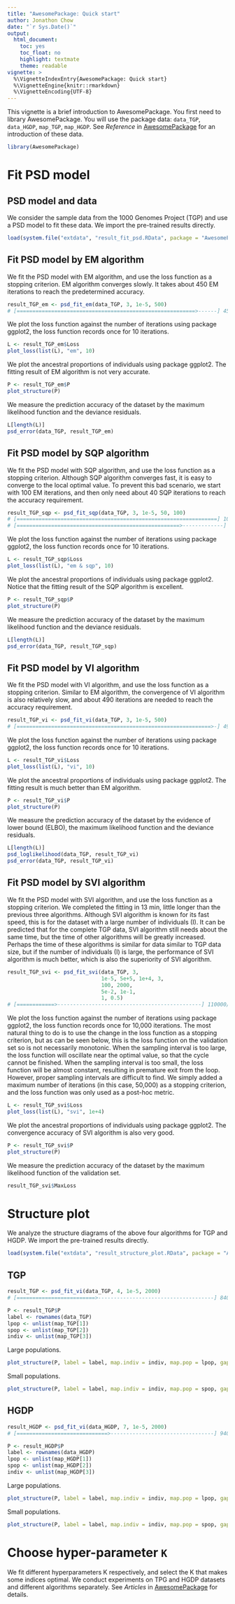 ```yaml
---
title: "AwesomePackage: Quick start"
author: Jonathon Chow
date: "`r Sys.Date()`"
output:
  html_document:
    toc: yes
    toc_float: no
    highlight: textmate
    theme: readable
vignette: >
  %\VignetteIndexEntry{AwesomePackage: Quick start}
  %\VignetteEngine{knitr::rmarkdown}
  %\VignetteEncoding{UTF-8}
---
```


This vignette is a brief introduction to AwesomePackage. You first need to library AwesomePackage. You will use the package data: `data_TGP`, `data_HGDP`, `map_TGP`, `map_HGDP`. See *Reference* in [AwesomePackage](https://jonathonchow.github.io/AwesomePackage/) for an introduction of these data.

```r
library(AwesomePackage)
```

# Fit PSD model

## PSD model and data

We consider the sample data from the 1000 Genomes Project (TGP) and use a PSD model to fit these data. We import the pre-trained results directly.

```r
load(system.file("extdata", "result_fit_psd.RData", package = "AwesomePackage", mustWork = TRUE))
```

## Fit PSD model by EM algorithm

We fit the PSD model with EM algorithm, and use the loss function as a stopping criterion. EM algorithm converges slowly. It takes about 450 EM iterations to reach the predetermined accuracy.

```r
result_TGP_em <- psd_fit_em(data_TGP, 3, 1e-5, 500)
# [=========================================================>------] 450/500 ( 3m)
```

We plot the loss function against the number of iterations using package ggplot2, the loss function records once for 10 iterations.

```r
L <- result_TGP_em$Loss
plot_loss(list(L), "em", 10)
```

We plot the ancestral proportions of individuals using package ggplot2. The fitting result of EM algorithm is not very accurate.

```r
P <- result_TGP_em$P
plot_structure(P)
```

We measure the prediction accuracy of the dataset by the maximum likelihood function and the deviance residuals.

```r
L[length(L)]
psd_error(data_TGP, result_TGP_em)
```

## Fit PSD model by SQP algorithm

We fit the PSD model with SQP algorithm, and use the loss function as a stopping criterion. Although SQP algorithm converges fast, it is easy to converge to the local optimal value. To prevent this bad scenario, we start with 100 EM iterations, and then only need about 40 SQP iterations to reach the accuracy requirement.

```r
result_TGP_sqp <- psd_fit_sqp(data_TGP, 3, 1e-5, 50, 100)
# [================================================================] 100/100 (35s)
# [====================================================>-------------] 40/50 ( 1m)
```

We plot the loss function against the number of iterations using package ggplot2, the loss function records once for 10 iterations.

```r
L <- result_TGP_sqp$Loss
plot_loss(list(L), "em & sqp", 10)
```

We plot the ancestral proportions of individuals using package ggplot2.  Notice that the fitting result of the SQP algorithm is excellent.

```r
P <- result_TGP_sqp$P
plot_structure(P)
```

We measure the prediction accuracy of the dataset by the maximum likelihood function and the deviance residuals.

```r
L[length(L)]
psd_error(data_TGP, result_TGP_sqp)
```

## Fit PSD model by VI algorithm

We fit the PSD model with VI algorithm, and use the loss function as a stopping criterion. Similar to EM algorithm, the convergence of VI algorithm is also relatively slow, and about 490 iterations are needed to reach the accuracy requirement.

```r
result_TGP_vi <- psd_fit_vi(data_TGP, 3, 1e-5, 500)
# [==============================================================>-] 490/500 ( 2m)
```

We plot the loss function against the number of iterations using package ggplot2, the loss function records once for 10 iterations.

```r
L <- result_TGP_vi$Loss
plot_loss(list(L), "vi", 10)
```

We plot the ancestral proportions of individuals using package ggplot2.  The fitting result is much better than EM algorithm.

```r
P <- result_TGP_vi$P
plot_structure(P)
```

We measure the prediction accuracy of the dataset by the evidence of lower bound (ELBO), the maximum likelihood function and the deviance residuals.

```r
L[length(L)]
psd_loglikelihood(data_TGP, result_TGP_vi)
psd_error(data_TGP, result_TGP_vi)
```

## Fit PSD model by SVI algorithm

We fit the PSD model with SVI algorithm, and use the loss function as a stopping criterion. We completed the fitting in 13 min, little longer than the previous three algorithms. Although SVI algorithm is known for its fast speed, this is for the dataset with a large number of individuals (I). It can be predicted that for the complete TGP data, SVI algorithm still needs about the same time, but the time of other algorithms will be greatly increased. Perhaps the time of these algorithms is similar for data similar to TGP data size, but if the number of individuals (I) is large, the performance of SVI algorithm is much better, which is also the superiority of SVI algorithm.

```r
result_TGP_svi <- psd_fit_svi(data_TGP, 3,
                              1e-5, 5e+5, 1e+4, 3,
                              100, 2000,
                              5e-2, 1e-1,
                              1, 0.5)
# [============>----------------------------------------------] 110000/5e+05 (13m)
```

We plot the loss function against the number of iterations using package ggplot2, the loss function records once for 10,000 iterations. The most natural thing to do is to use the change in the loss function as a stopping criterion, but as can be seen below, this is the loss function on the validation set so is not necessarily monotonic. When the sampling interval is too large, the loss function will oscillate near the optimal value, so that the cycle cannot be finished. When the sampling interval is too small, the loss function will be almost constant, resulting in premature exit from the loop. However, proper sampling intervals are difficult to find. We simply added a maximum number of iterations (in this case, 50,000) as a stopping criterion, and the loss function was only used as a post-hoc metric.

```r
L <- result_TGP_svi$Loss
plot_loss(list(L), "svi", 1e+4)
```

We plot the ancestral proportions of individuals using package ggplot2. The convergence accuracy of SVI algorithm is also very good.

```r
P <- result_TGP_svi$P
plot_structure(P)
```

We measure the prediction accuracy of the dataset by the maximum likelihood function of the validation set.

```r
result_TGP_svi$MaxLoss
```

# Structure plot

We analyze the structure diagrams of the above four algorithms for TGP and HGDP. We import the pre-trained results directly.

```r
load(system.file("extdata", "result_structure_plot.RData", package = "AwesomePackage", mustWork = TRUE))
```

## TGP

```r
result_TGP <- psd_fit_vi(data_TGP, 4, 1e-5, 2000)
# [=========================>-------------------------------------] 840/2000 ( 4m)
```

```r
P <- result_TGP$P
label <- rownames(data_TGP)
lpop <- unlist(map_TGP[1])
spop <- unlist(map_TGP[2])
indiv <- unlist(map_TGP[3])
```

Large populations.

```r
plot_structure(P, label = label, map.indiv = indiv, map.pop = lpop, gap = 5)
```

Small populations.

```r
plot_structure(P, label = label, map.indiv = indiv, map.pop = spop, gap = 5)
```

## HGDP

```r
result_HGDP <- psd_fit_vi(data_HGDP, 7, 1e-5, 2000)
# [=============================>---------------------------------] 940/2000 ( 5m)
```

```r
P <- result_HGDP$P
label <- rownames(data_HGDP)
lpop <- unlist(map_HGDP[1])
spop <- unlist(map_HGDP[2])
indiv <- unlist(map_HGDP[3])
```

Large populations.

```r
plot_structure(P, label = label, map.indiv = indiv, map.pop = lpop, gap = 5)
```

Small populations.

```r
plot_structure(P, label = label, map.indiv = indiv, map.pop = spop, gap = 5, font.size = 5)
```

# Choose hyper-parameter `K`

We fit different hyperparameters K respectively, and select the K that makes some indices optimal. We conduct experiments on TPG and HGDP datasets and different algorithms separately. See *Articles* in [AwesomePackage](https://jonathonchow.github.io/AwesomePackage/) for details.
